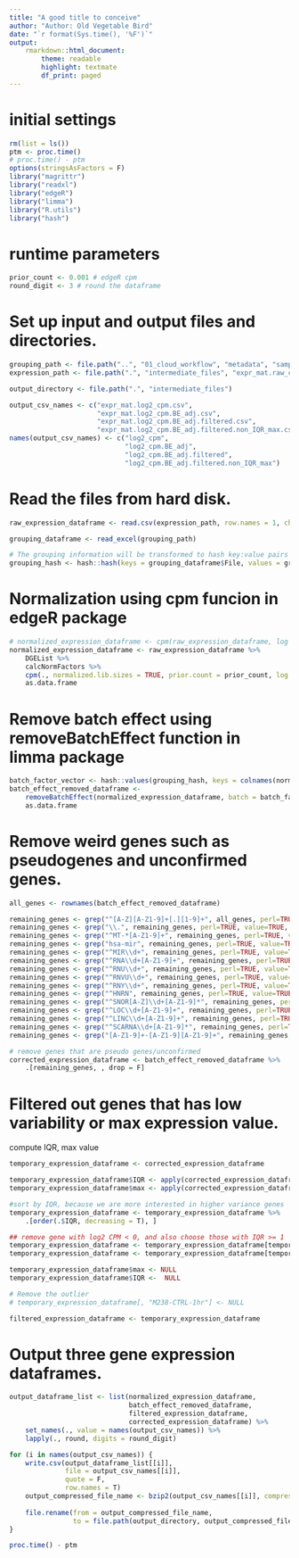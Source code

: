 ```yaml
---
title: "A good title to conceive"
author: "Author: Old Vegetable Bird"
date: "`r format(Sys.time(), '%F')`"
output:
    rmarkdown::html_document:
        theme: readable
        highlight: textmate
        df_print: paged
---
```


# initial settings

```r
rm(list = ls())
ptm <- proc.time()
# proc.time() - ptm
options(stringsAsFactors = F)
library("magrittr")
library("readxl")
library("edgeR")
library("limma")
library("R.utils")
library("hash")
```

# runtime parameters

```r
prior_count <- 0.001 # edgeR cpm
round_digit <- 3 # round the dataframe
```

# Set up input and output files and directories.

```r
grouping_path <- file.path("..", "01_cloud_workflow", "metadata", "samples_cell_lines_batch_both_SampleGroup.xlsx")
expression_path <- file.path(".", "intermediate_files", "expr_mat.raw_count.csv.bz2")

output_directory <- file.path(".", "intermediate_files")

output_csv_names <- c("expr_mat.log2_cpm.csv",
                      "expr_mat.log2_cpm.BE_adj.csv",
                      "expr_mat.log2_cpm.BE_adj.filtered.csv",
                      "expr_mat.log2_cpm.BE_adj.filtered.non_IQR_max.csv")
names(output_csv_names) <- c("log2_cpm",
                             "log2_cpm.BE_adj",
                             "log2_cpm.BE_adj.filtered",
                             "log2_cpm.BE_adj.filtered.non_IQR_max")
```

# Read the files from hard disk.

```r
raw_expression_dataframe <- read.csv(expression_path, row.names = 1, check.names = F)

grouping_dataframe <- read_excel(grouping_path)

# The grouping information will be transformed to hash key:value pairs
grouping_hash <- hash::hash(keys = grouping_dataframe$File, values = grouping_dataframe$Batch)
```

# Normalization using cpm funcion in edgeR package

```r
# normalized_expression_dataframe <- cpm(raw_expression_dataframe, log = T, prior.count = prior_count) %>% as.data.frame
normalized_expression_dataframe <- raw_expression_dataframe %>%
    DGEList %>%
    calcNormFactors %>%
    cpm(., normalized.lib.sizes = TRUE, prior.count = prior_count, log = TRUE) %>%
    as.data.frame
```

# Remove batch effect using removeBatchEffect function in limma package

```r
batch_factor_vector <- hash::values(grouping_hash, keys = colnames(normalized_expression_dataframe))
batch_effect_removed_dataframe <-
    removeBatchEffect(normalized_expression_dataframe, batch = batch_factor_vector) %>%
    as.data.frame
```

# Remove weird genes such as pseudogenes and unconfirmed genes.

```r
all_genes <- rownames(batch_effect_removed_dataframe)

remaining_genes <- grep("^[A-Z][A-Z1-9]+[.][1-9]+", all_genes, perl=TRUE, value=TRUE, invert=TRUE)
remaining_genes <- grep("\\.", remaining_genes, perl=TRUE, value=TRUE, invert=TRUE)
remaining_genes <- grep("^MT-*[A-Z1-9]+", remaining_genes, perl=TRUE, value=TRUE, invert=TRUE)
remaining_genes <- grep("hsa-mir", remaining_genes, perl=TRUE, value=TRUE, invert=TRUE)
remaining_genes <- grep("^MIR\\d+", remaining_genes, perl=TRUE, value=TRUE, invert=TRUE)
remaining_genes <- grep("^RNA\\d+[A-Z1-9]+", remaining_genes, perl=TRUE, value=TRUE, invert=TRUE)
remaining_genes <- grep("^RNU\\d+", remaining_genes, perl=TRUE, value=TRUE, invert=TRUE)
remaining_genes <- grep("^RNVU\\d+", remaining_genes, perl=TRUE, value=TRUE, invert=TRUE)
remaining_genes <- grep("^RNY\\d+", remaining_genes, perl=TRUE, value=TRUE, invert=TRUE)
remaining_genes <- grep("^HNRN", remaining_genes, perl=TRUE, value=TRUE, invert=TRUE)
remaining_genes <- grep("^SNOR[A-Z]\\d+[A-Z1-9]*", remaining_genes, perl=TRUE, value=TRUE, invert=TRUE)
remaining_genes <- grep("^LOC\\d+[A-Z1-9]+", remaining_genes, perl=TRUE, value=TRUE, invert=TRUE)
remaining_genes <- grep("^LINC\\d+[A-Z1-9]+", remaining_genes, perl=TRUE, value=TRUE, invert=TRUE)
remaining_genes <- grep("^SCARNA\\d+[A-Z1-9]*", remaining_genes, perl=TRUE, value=TRUE, invert=TRUE)
remaining_genes <- grep("[A-Z1-9]+-[A-Z1-9][A-Z1-9]+", remaining_genes, perl=TRUE, value=TRUE, invert=TRUE)

# remove genes that are pseudo genes/unconfirmed
corrected_expression_dataframe <- batch_effect_removed_dataframe %>%
    .[remaining_genes, , drop = F]
```

# Filtered out genes that has low variability or max expression value.

compute IQR, max value

```r
temporary_expression_dataframe <- corrected_expression_dataframe

temporary_expression_dataframe$IQR <- apply(corrected_expression_dataframe, 1, IQR)
temporary_expression_dataframe$max <- apply(corrected_expression_dataframe, 1, max)

#sort by IQR, because we are more interested in higher variance genes
temporary_expression_dataframe <- temporary_expression_dataframe %>%
    .[order(.$IQR, decreasing = T), ]

## remove gene with log2 CPM < 0, and also choose those with IQR >= 1
temporary_expression_dataframe <- temporary_expression_dataframe[temporary_expression_dataframe$max >= 0, ]
temporary_expression_dataframe <- temporary_expression_dataframe[temporary_expression_dataframe$IQR >= 1, ]

temporary_expression_dataframe$max <- NULL
temporary_expression_dataframe$IQR <-  NULL

# Remove the outlier
# temporary_expression_dataframe[, "M238-CTRL-1hr"] <- NULL

filtered_expression_dataframe <- temporary_expression_dataframe
```

# Output three gene expression dataframes.

```r
output_dataframe_list <- list(normalized_expression_dataframe,
                              batch_effect_removed_dataframe,
                              filtered_expression_dataframe,
                              corrected_expression_dataframe) %>%
    set_names(., value = names(output_csv_names)) %>%
    lapply(., round, digits = round_digit)

for (i in names(output_csv_names)) {
    write.csv(output_dataframe_list[[i]],
              file = output_csv_names[[i]],
              quote = F,
              row.names = T)
    output_compressed_file_name <- bzip2(output_csv_names[[i]], compression = 9, overwrite = T)[1]
    
    file.rename(from = output_compressed_file_name,
                to = file.path(output_directory, output_compressed_file_name))
}
```


```r
proc.time() - ptm
```

